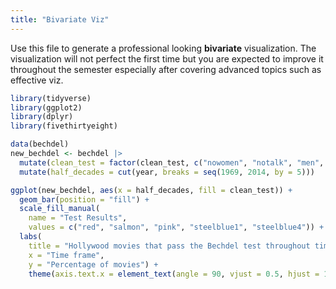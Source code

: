 ```yaml
---
title: "Bivariate Viz"
---
```


Use this file to generate a professional looking **bivariate** visualization.  The visualization will not perfect the first time but you are expected to improve it throughout the semester especially after covering advanced topics such as effective viz.

```r
library(tidyverse)
library(ggplot2)
library(dplyr)
library(fivethirtyeight)

data(bechdel)
new_bechdel <- bechdel |>
  mutate(clean_test = factor(clean_test, c("nowomen", "notalk", "men", "dubious", "ok"))) |>
  mutate(half_decades = cut(year, breaks = seq(1969, 2014, by = 5)))

```

```r
ggplot(new_bechdel, aes(x = half_decades, fill = clean_test)) +
  geom_bar(position = "fill") +
  scale_fill_manual(
    name = "Test Results",
    values = c("red", "salmon", "pink", "steelblue1", "steelblue4")) +
  labs(
    title = "Hollywood movies that pass the Bechdel test throughout time",
    x = "Time frame",
    y = "Percentage of movies") +
    theme(axis.text.x = element_text(angle = 90, vjust = 0.5, hjust = 1)) 
```

